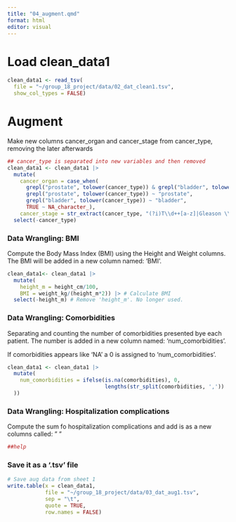 ```yaml
---
title: "04_augment.qmd"
format: html
editor: visual
---
```


# Load clean_data1

```r
clean_data1 <- read_tsv(
  file = "~/group_18_project/data/02_dat_clean1.tsv",
  show_col_types = FALSE)
```

# Augment

Make new columns cancer_organ and cancer_stage from cancer_type, removing the later afterwards

```r

## cancer_type is separated into new variables and then removed 
clean_data1 <- clean_data1 |>
  mutate(
    cancer_organ = case_when(
      grepl("prostate", tolower(cancer_type)) & grepl("bladder", tolower(cancer_type)) ~       "prostate,bladder",
      grepl("prostate", tolower(cancer_type)) ~ "prostate",
      grepl("bladder", tolower(cancer_type)) ~ "bladder",
      TRUE ~ NA_character_),
    cancer_stage = str_extract(cancer_type, "(?i)T\\d++[a-z]|Gleason \\d+")) |>
  select(-cancer_type)
```

### Data Wrangling: BMI

Compute the Body Mass Index (BMI) using the Height and Weight columns. The BMI will be added in a new column named: 'BMI'.

```r
clean_data1<- clean_data1 |> 
  mutate(
    height_m = height_cm/100,
    BMI = weight_kg/(height_m*2)) |> # Calculate BMI
  select(-height_m) # Remove 'height_m'. No longer used.

```

### Data Wrangling: Comorbidities

Separating and counting the number of comorbidities presented bye each patient. The number is added in a new column named: 'num_comorbidities'.

If comorbidities appears like 'NA' a 0 is assigned to 'num_comorbidities'.

```r
clean_data1 <- clean_data1 |> 
  mutate(
    num_comorbidities = ifelse(is.na(comorbidities), 0, 
                               lengths(str_split(comorbidities, ','))
  ))

```

### Data Wrangling: Hospitalization complications

Compute the sum fo hospitalization complications and add is as a new columns called: " "

```r

##help
```

### Save it as a '.tsv' file

```r
# Save aug data from sheet 1
write.table(x = clean_data1,
            file = "~/group_18_project/data/03_dat_aug1.tsv", 
            sep = "\t", 
            quote = TRUE,
            row.names = FALSE)
```
